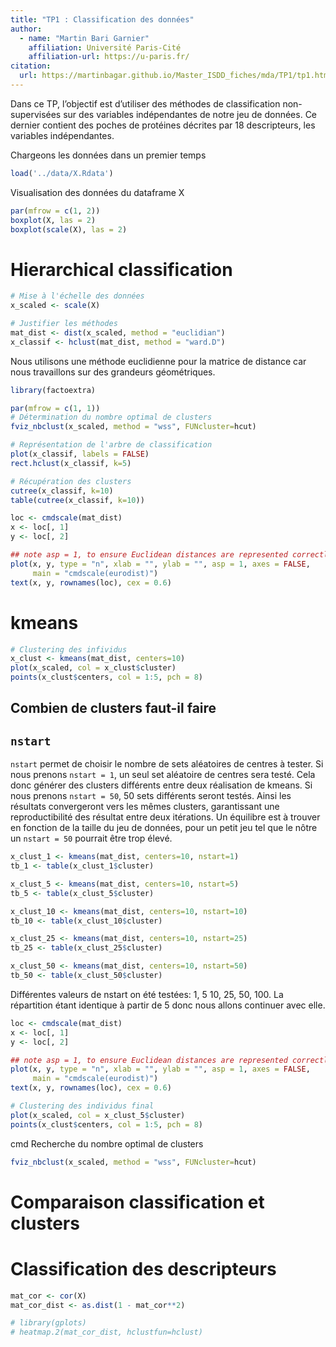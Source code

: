 ```yaml
---
title: "TP1 : Classification des données"
author: 
  - name: "Martin Bari Garnier"
    affiliation: Université Paris-Cité
    affiliation-url: https://u-paris.fr/
citation:
  url: https://martinbagar.github.io/Master_ISDD_fiches/mda/TP1/tp1.html
---
```


Dans ce TP, l'objectif est d'utiliser des méthodes de classification non-supervisées sur des variables indépendantes de notre jeu de données. Ce dernier contient des poches de protéines décrites par 18 descripteurs, les variables indépendantes.

Chargeons les données dans un premier temps

```r
load('../data/X.Rdata')
```

Visualisation des données du dataframe X
```r
par(mfrow = c(1, 2))
boxplot(X, las = 2)
boxplot(scale(X), las = 2)
```

# Hierarchical classification

```r
# Mise à l'échelle des données
x_scaled <- scale(X)

# Justifier les méthodes
mat_dist <- dist(x_scaled, method = "euclidian")
x_classif <- hclust(mat_dist, method = "ward.D")
```

Nous utilisons une méthode euclidienne pour la matrice de distance car nous travaillons sur des grandeurs géométriques.

```r
library(factoextra)

par(mfrow = c(1, 1))
# Détermination du nombre optimal de clusters
fviz_nbclust(x_scaled, method = "wss", FUNcluster=hcut)

# Représentation de l'arbre de classification
plot(x_classif, labels = FALSE)
rect.hclust(x_classif, k=5)

# Récupération des clusters
cutree(x_classif, k=10)
table(cutree(x_classif, k=10))
```

```r
loc <- cmdscale(mat_dist)
x <- loc[, 1]
y <- loc[, 2]

## note asp = 1, to ensure Euclidean distances are represented correctly
plot(x, y, type = "n", xlab = "", ylab = "", asp = 1, axes = FALSE,
     main = "cmdscale(eurodist)")
text(x, y, rownames(loc), cex = 0.6)
```

# kmeans

```r
# Clustering des infividus
x_clust <- kmeans(mat_dist, centers=10)
plot(x_scaled, col = x_clust$cluster)
points(x_clust$centers, col = 1:5, pch = 8)
```

## Combien de clusters faut-il faire

## `nstart`

`nstart` permet de choisir le nombre de sets aléatoires de centres à tester. Si nous prenons `nstart = 1`, un seul set aléatoire de centres sera testé. Cela donc générer des clusters différents entre deux réalisation de kmeans. Si nous prenons `nstart = 50`, 50 sets différents seront testés. Ainsi les résultats convergeront vers les mêmes clusters, garantissant une reproductibilité des résultat entre deux itérations. Un équilibre est à trouver en fonction de la taille du jeu de données, pour un petit jeu tel que le nôtre un `nstart = 50` pourrait être trop élevé.


```r
x_clust_1 <- kmeans(mat_dist, centers=10, nstart=1)
tb_1 <- table(x_clust_1$cluster)

x_clust_5 <- kmeans(mat_dist, centers=10, nstart=5)
tb_5 <- table(x_clust_5$cluster)

x_clust_10 <- kmeans(mat_dist, centers=10, nstart=10)
tb_10 <- table(x_clust_10$cluster)

x_clust_25 <- kmeans(mat_dist, centers=10, nstart=25)
tb_25 <- table(x_clust_25$cluster)

x_clust_50 <- kmeans(mat_dist, centers=10, nstart=50)
tb_50 <- table(x_clust_50$cluster)
```

Différentes valeurs de nstart on été testées: 1, 5 10, 25, 50, 100. La répartition étant identique à partir de 5 donc nous allons continuer avec elle.

```r
loc <- cmdscale(mat_dist)
x <- loc[, 1]
y <- loc[, 2]

## note asp = 1, to ensure Euclidean distances are represented correctly
plot(x, y, type = "n", xlab = "", ylab = "", asp = 1, axes = FALSE,
     main = "cmdscale(eurodist)")
text(x, y, rownames(loc), cex = 0.6)
```

```r
# Clustering des individus final
plot(x_scaled, col = x_clust_5$cluster)
points(x_clust$centers, col = 1:5, pch = 8)
```
cmd
Recherche du nombre optimal de clusters

```r
fviz_nbclust(x_scaled, method = "wss", FUNcluster=hcut)
```

# Comparaison classification et clusters

# Classification des descripteurs

```r
mat_cor <- cor(X)
mat_cor_dist <- as.dist(1 - mat_cor**2)
```

```r
# library(gplots)
# heatmap.2(mat_cor_dist, hclustfun=hclust)
```